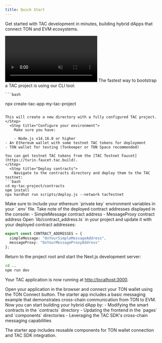 ```yaml
---
title: Quick Start
---
```


Get started with TAC development in minutes, building hybrid dApps that connect TON and EVM ecosystems.

<Frame>
<video
  autoPlay
  muted
  loop
  playsInline
  className="w-full aspect-video"
  src="https://raw.githubusercontent.com/TacBuild/create-tac-app/refs/heads/main/cta.mp4"
></video>
</Frame>

<Steps>
  <Step title="Install create-tac-app">
    The fastest way to bootstrap a TAC project is using our CLI tool:

    ```bash

npx create-tac-app my-tac-project

````

This will create a new directory with a fully configured TAC project.
</Step>
  <Step title="Configure your environment">
    Make sure you have:

    - Node.js v14.16.0 or higher
- An Ethereum wallet with some testnet TAC tokens for deployment
- TON wallet for testing (Tonkeeper or TON Space recommended)

You can get testnet TAC tokens from the [TAC Testnet Faucet](https://turin.faucet.tac.build).
</Step>
  <Step title="Deploy contracts">
    Navigate to the contracts directory and deploy them to the TAC testnet:
```bash
cd my-tac-project/contracts
npm install
npx hardhat run scripts/deploy.js --network tacTestnet
````

<Warning>
  Make sure to include your ethereum `private key` environment variables in your
  `.env` file.
</Warning>
Take note of the deployed contract addresses displayed in the console: - SimpleMessage
contract address - MessageProxy contract address

</Step>
  <Step title="Update frontend configuration">
    Open `lib/contract_address.ts` in your project and update it with your deployed contract addresses:

```ts
export const CONTRACT_ADDRESSES = {
  simpleMessage: "0xYourSimpleMessageAddress",
  messageProxy: "0xYourMessageProxyAddress"
};
```

</Step>
  <Step title="Start the development server">
    Return to the project root and start the Next.js development server:

```bash
cd ..
npm run dev
```

Your TAC application is now running at [http://localhost:3000](http://localhost:3000).

</Step>
  <Step title="Connect your TON wallet">
    Open your application in the browser and connect your TON wallet using the TON Connect button. The starter app includes a basic messaging example that demonstrates cross-chain communication from TON to EVM.
  </Step>
  <Step title="Build your dApp">
    Now you can start building your hybrid dApp by:
- Modifying the smart contracts in the `contracts` directory
- Updating the frontend in the `pages` and `components` directories
- Leveraging the TAC SDK's cross-chain messaging capabilities

The starter app includes reusable components for TON wallet connection and TAC SDK integration.

</Step>
</Steps>
